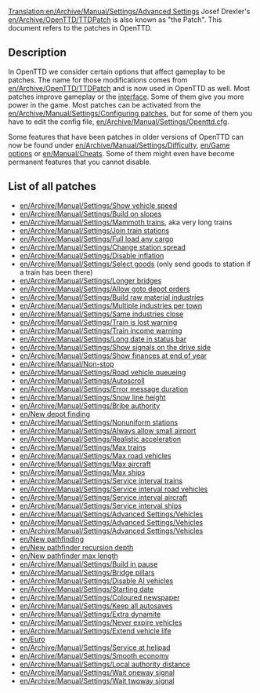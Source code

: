 [[Translation:en/Archive/Manual/Settings/Advanced Settings]]
Josef Drexler's [[en/Archive/OpenTTD/TTDPatch]] is also known as "the Patch". This document refers to the patches in OpenTTD.

==Description==
In OpenTTD we consider certain options that affect gameplay to be patches. The name for those modifications comes from [[en/Archive/OpenTTD/TTDPatch]] and is now used in OpenTTD as well. Most patches improve gameplay or the [[en/Manual/Game interface|interface]]. Some of them give you more power in the game. Most patches can be activated from the [[en/Archive/Manual/Settings/Configuring patches]], but for some of them you have to edit the config file, [[en/Archive/Manual/Settings/Openttd.cfg]].

Some features that have been patches in older versions of OpenTTD can now be found under [[en/Archive/Manual/Settings/Difficulty]], [[en/Game options]] or [[en/Manual/Cheats]]. Some of them might even have become permanent features that you cannot disable.

==List of all patches==
*[[en/Archive/Manual/Settings/Show vehicle speed]]
*[[en/Archive/Manual/Settings/Build on slopes]]
*[[en/Archive/Manual/Settings/Mammoth trains]], aka very long trains
*[[en/Archive/Manual/Settings/Join train stations]]
*[[en/Archive/Manual/Settings/Full load any cargo]]
*[[en/Archive/Manual/Settings/Change station spread]]
*[[en/Archive/Manual/Settings/Disable inflation]]
*[[en/Archive/Manual/Settings/Select goods]] (only send goods to station if a train has been there)
*[[en/Archive/Manual/Settings/Longer bridges]]
*[[en/Archive/Manual/Settings/Allow goto depot orders]]
*[[en/Archive/Manual/Settings/Build raw material industries]]
*[[en/Archive/Manual/Settings/Multiple industries per town]]
*[[en/Archive/Manual/Settings/Same industries close]]
*[[en/Archive/Manual/Settings/Train is lost warning]]
*[[en/Archive/Manual/Settings/Train income warning]]
*[[en/Archive/Manual/Settings/Long date in status bar]]
*[[en/Archive/Manual/Settings/Show signals on the drive side]]
*[[en/Archive/Manual/Settings/Show finances at end of year]]
*[[en/Archive/Manual/Non-stop]]
*[[en/Archive/Manual/Settings/Road vehicle queueing]]
*[[en/Archive/Manual/Settings/Autoscroll]]
*[[en/Archive/Manual/Settings/Error message duration]]
*[[en/Archive/Manual/Settings/Snow line height]]
*[[en/Archive/Manual/Settings/Bribe authority]]
*[[en/New depot finding]]
*[[en/Archive/Manual/Settings/Nonuniform stations]]
*[[en/Archive/Manual/Settings/Always allow small airport]]
*[[en/Archive/Manual/Settings/Realistic acceleration]]
*[[en/Archive/Manual/Settings/Max trains]]
*[[en/Archive/Manual/Settings/Max road vehicles]]
*[[en/Archive/Manual/Settings/Max aircraft]]
*[[en/Archive/Manual/Settings/Max ships]]
*[[en/Archive/Manual/Settings/Service interval trains]]
*[[en/Archive/Manual/Settings/Service interval road vehicles]]
*[[en/Archive/Manual/Settings/Service interval aircraft]]
*[[en/Archive/Manual/Settings/Service interval ships]]
*[[en/Archive/Manual/Settings/Advanced Settings/Vehicles]]
*[[en/Archive/Manual/Settings/Advanced Settings/Vehicles]]
*[[en/Archive/Manual/Settings/Advanced Settings/Vehicles]]
*[[en/New pathfinding]]
*[[en/New pathfinder recursion depth]]
*[[en/New pathfinder max length]]
*[[en/Archive/Manual/Settings/Build in pause]]
*[[en/Archive/Manual/Settings/Bridge pillars]]
*[[en/Archive/Manual/Settings/Disable AI vehicles]]
*[[en/Archive/Manual/Settings/Starting date]]
*[[en/Archive/Manual/Settings/Coloured newspaper]]
*[[en/Archive/Manual/Settings/Keep all autosaves]]
*[[en/Archive/Manual/Settings/Extra dynamite]]
*[[en/Archive/Manual/Settings/Never expire vehicles]]
*[[en/Archive/Manual/Settings/Extend vehicle life]]
*[[en/Euro]]
*[[en/Archive/Manual/Settings/Service at helipad]]
*[[en/Archive/Manual/Settings/Smooth economy]]
*[[en/Archive/Manual/Settings/Local authority distance]]
*[[en/Archive/Manual/Settings/Wait oneway signal]]
*[[en/Archive/Manual/Settings/Wait twoway signal]]